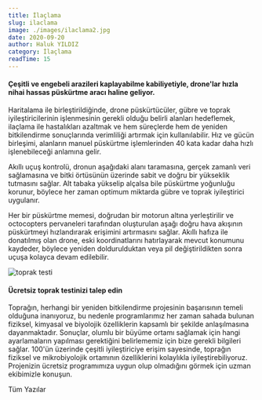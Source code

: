 ```yaml
---
title: İlaçlama
slug: ilaclama
image: ./images/ilaclama2.jpg
date: 2020-09-20
author: Haluk YILDIZ
category: İlaçlama
readTime: 15
---
```



<h4>
  Çeşitli ve engebeli arazileri kaplayabilme kabiliyetiyle, drone'lar hızla
  nihai hassas püskürtme aracı haline geliyor.
</h4>

Haritalama ile birleştirildiğinde, drone püskürtücüler, gübre ve toprak iyileştiricilerinin işlenmesinin gerekli olduğu belirli alanları hedeflemek, ilaçlama ile hastalıkları azaltmak ve hem süreçlerde hem de yeniden bitkilendirme sonuçlarında verimliliği artırmak için kullanılabilir. Hız ve gücün birleşimi, alanların manuel püskürtme işlemlerinden 40 kata kadar daha hızlı işlenebileceği anlamına gelir.

Akıllı uçuş kontrolü, dronun aşağıdaki alanı taramasına, gerçek zamanlı veri sağlamasına ve bitki örtüsünün üzerinde sabit ve doğru bir yükseklik tutmasını sağlar. Alt tabaka yükselip alçalsa bile püskürtme yoğunluğu korunur, böylece her zaman optimum miktarda gübre ve toprak iyileştirici uygulanır.

Her bir püskürtme memesi, doğrudan bir motorun altına yerleştirilir ve octocopters pervaneleri tarafından oluşturulan aşağı doğru hava akışının püskürtmeyi hızlandırarak erişimini artırmasını sağlar. Akıllı hafıza ile donatılmış olan drone, eski koordinatlarını hatırlayarak mevcut konumunu kaydeder, böylece yeniden doldurulduktan veya pil değiştirildikten sonra uçuşa kolayca devam edilebilir.

![toprak testi](./images/ilaclama1.png)

<h4>Ücretsiz toprak testinizi talep edin</h4>

Toprağın, herhangi bir yeniden bitkilendirme projesinin başarısının temeli olduğuna inanıyoruz, bu nedenle programlarımız her zaman sahada bulunan fiziksel, kimyasal ve biyolojik özelliklerin kapsamlı bir şekilde anlaşılmasına dayanmaktadır. Sonuçlar, olumlu bir büyüme ortamı sağlamak için hangi ayarlamaların yapılması gerektiğini belirlememiz için bize gerekli bilgileri sağlar. 100'ün üzerinde çeşitli iyileştiriciye erişim sayesinde, toprağın fiziksel ve mikrobiyolojik ortamının özelliklerini kolaylıkla iyileştirebiliyoruz. Projenizin ücretsiz programımıza uygun olup olmadığını görmek için uzman ekibimizle konuşun.

<Link to="/posts" className="btn center-btn">
  Tüm Yazılar
</Link>
